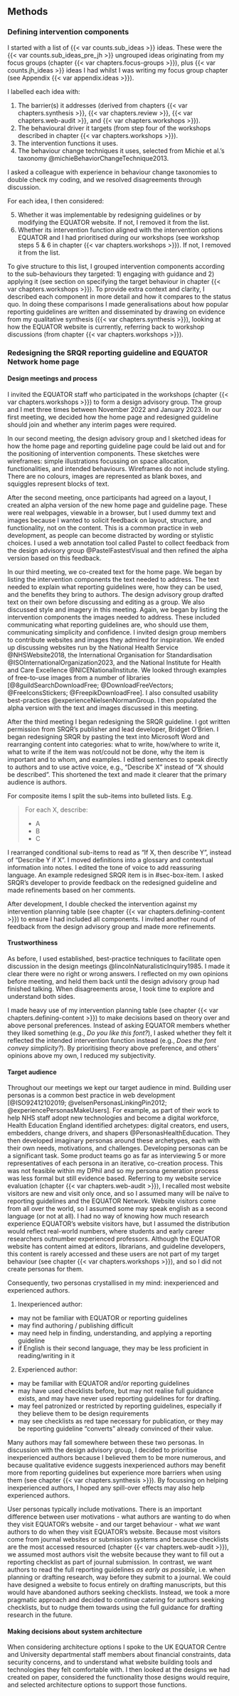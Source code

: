 
## Methods

### Defining intervention components

I started with a list of {{< var counts.sub_ideas >}} ideas. These were the {{< var counts.sub_ideas_pre_jh >}} ungrouped ideas originating from my focus groups (chapter {{< var chapters.focus-groups >}}), plus {{< var counts.jh_ideas >}} ideas I had whilst I was writing my focus group chapter (see Appendix {{< var appendix.ideas >}}).

I labelled each idea with:

1.  The barrier(s) it addresses (derived from chapters {{< var chapters.synthesis >}}, {{< var chapters.review >}}, {{< var chapters.web-audit >}}, and {{< var chapters.workshops >}}).
2. The behavioural driver it targets (from step four of the workshops described in chapter {{< var chapters.workshops >}}).
3. The intervention functions it uses.
4. The behaviour change techniques it uses, selected from Michie et al.'s taxonomy @michieBehaviorChangeTechnique2013.

I asked a colleague with experience in behaviour change taxonomies to double check my coding, and we resolved disagreements through discussion.

For each idea, I then considered:

5. Whether it was implementable by redesigning guidelines or by modifying the EQUATOR website. If not, I removed it from the list.
6. Whether its intervention function aligned with the intervention options EQUATOR and I had prioritised during our workshops (see workshop steps 5 & 6 in chapter {{< var chapters.workshops >}}). If not, I removed it from the list.

To give structure to this list, I grouped intervention components according to the sub-behaviours they targeted: 1) engaging with guidance and 2) applying it (see section on specifying the target behaviour in chapter {{< var chapters.workshops >}}). To provide extra context and clarity, I described each component in more detail and how it compares to the status quo. In doing these comparisons I made generalisations about how popular reporting guidelines are written and disseminated by drawing on evidence from my qualitative synthesis ({{< var chapters.synthesis >}}), looking at how the EQUATOR website is currently, referring back to workshop discussions (from chapter {{< var chapters.workshops >}}).

### Redesigning the SRQR reporting guideline and EQUATOR Network home page

#### Design meetings and process

I invited the EQUATOR staff who participated in the workshops (chapter {{< var chapters.workshops >}}) to form a design advisory group. The group and I met three times between November 2022 and January 2023. In our first meeting, we decided how the home page and redesigned guideline should join and whether any interim pages were required.

In our second meeting, the design advisory group and I sketched ideas for how the home page and reporting guideline page could be laid out and for the positioning of intervention components. These sketches were wireframes: simple illustrations focussing on space allocation, functionalities, and intended behaviours. Wireframes do not include styling. There are no colours, images are represented as blank boxes, and squiggles represent blocks of text. 

After the second meeting, once participants had agreed on a layout, I created an alpha version of the new home page and guideline page. These were real webpages, viewable in a browser, but I used dummy text and images because I wanted to solicit feedback on layout, structure, and functionality, not on the content. This is a common practice in web development, as people can become distracted by wording or stylistic choices. I used a web annotation tool called Pastel to collect feedback from the design advisory group @PastelFastestVisual and then refined the alpha version based on this feedback.

In our third meeting, we co-created text for the home page. We began by listing the intervention components the text needed to address. The text needed to explain what reporting guidelines were, how they can be used, and the benefits they bring to authors. The design advisory group drafted text on their own before discussing and editing as a group. We also discussed style and imagery in this meeting. Again, we began by listing the intervention components the images needed to address. These included communicating what reporting guidelines are, who should use them, communicating simplicity and confidence. I invited design group members to contribute websites and images they admired for inspiration. We ended up discussing websites run by the National Health Service @NHSWebsite2018, the International Organisation for Standardisation @ISOInternationalOrganization2023, and the National Institute for Health and Care Excellence @NICENationalInstitute. We looked through examples of free-to-use images from a number of libraries [@8guildSearchDownloadFree; @DownloadFreeVectors; @FreeIconsStickers; @FreepikDownloadFree]. I also consulted usability best-practices @experienceNielsenNormanGroup. I then populated the alpha version with the text and images discussed in this meeting.

After the third meeting I began redesigning the SRQR guideline. I got written permission from SRQR's publisher and lead developer, Bridget O'Brien. I began redesigning SRQR by pasting the text into Microsoft Word and rearranging content into categories: what to write, how/where to write it, what to write if the item was not/could not be done, why the item is important and to whom, and examples. I edited sentences to speak directly to authors and to use active voice, e.g., "Describe X" instead of "X should be described". This shortened the text and made it clearer that the primary audience is authors.

For composite items I split the sub-items into bulleted lists. E.g.

> For each X, describe:
>
> * A
> * B
> * C
>

I rearranged conditional sub-items to read as "If X, then describe Y", instead of "Describe Y if X". I moved definitions into a glossary and contextual information into notes. I edited the tone of voice to add reassuring language. An example redesigned SRQR item is in #sec-box-item. I asked SRQR's developer to provide feedback on the redesigned guideline and made refinements based on her comments.

After development, I double checked the intervention against my intervention planning table (see chapter {{< var chapters.defining-content >}}) to ensure I had included all components. I invited another round of feedback from the design advisory group and made more refinements.

#### Trustworthiness

As before, I used established, best-practice techniques to facilitate open discussion in the design meetings @lincolnNaturalisticInquiry1985. I made it clear there were no right or wrong answers. I reflected on my own opinions before meeting, and held them back until the design advisory group had finished talking. When disagreements arose, I took time to explore and understand both sides. 

I made heavy use of my intervention planning table (see chapter {{< var chapters.defining-content >}}) to make decisions based on theory over and above personal preferences. Instead of asking EQUATOR members whether they liked something (e.g., _Do you like this font?_), I asked whether they felt it reflected the intended intervention function instead (e.g., _Does the font convey simplicity?_). By prioritising theory above preference, and others' opinions above my own, I reduced my subjectivity.

#### Target audience 

Throughout our meetings we kept our target audience in mind. Building user personas is a common best practice in web development [@ISO92412102019; @velsenPersonasLinkingPin2012; @experiencePersonasMakeUsers]. For example, as part of their work to help NHS staff adopt new technologies and become a digital workforce, Health Education England identified archetypes: digital creators, end users, embedders, change drivers, and shapers @PersonasHealthEducation. They then developed imaginary personas around these archetypes, each with their own needs, motivations, and challenges. Developing personas can be a significant task. Some product teams go as far as interviewing 5 or more representatives of each persona in an iterative, co-creation process. This was not feasible within my DPhil and so my persona generation process was less formal but still evidence based. Referring to my website service evaluation (chapter {{< var chapters.web-audit >}}), I recalled most website visitors are new and visit only once, and so I assumed many will be naïve to reporting guidelines and the EQUATOR Network. Website visitors come from all over the world, so I assumed some may speak english as a second language (or not at all). I had no way of knowing how much research experience EQUATOR's website visitors have, but I assumed the distribution would reflect real-world numbers, where students and early career researchers outnumber experienced professors. Although the EQUATOR website has content aimed at editors, librarians, and guideline developers, this content is rarely accessed and these users are not part of my target behaviour (see chapter {{< var chapters.workshops >}}), and so I did not create personas for them. 

Consequently, two personas crystallised in my mind: inexperienced and experienced authors. 

1. Inexperienced author:

* may not be familiar with EQUATOR or reporting guidelines
* may find authoring / publishing difficult
* may need help in finding, understanding, and applying a reporting guideline
* if English is their second language, they may be less proficient in reading/writing in it

2. Experienced author:

* may be familiar with EQUATOR and/or reporting guidelines
* may have used checklists before, but may not realise full guidance exists, and may have never used reporting guidelines for for drafting.
* may feel patronized or restricted by reporting guidelines, especially if they believe them to be design requirements
* may see checklists as red tape necessary for publication, or they may be reporting guideline "converts" already convinced of their value.

Many authors may fall somewhere between these two personas. In discussion with the design advisory group, I decided to prioritise inexperienced authors because I believed them to be more numerous, and because qualitative evidence suggests inexperienced authors may benefit more from reporting guidelines but experience more barriers when using them (see chapter {{< var chapters.synthesis >}}). By focussing on helping inexperienced authors, I hoped any spill-over effects may also help experienced authors. 

User personas typically include motivations. There is an important difference between user motivations - what authors are wanting to do when they visit EQUATOR's website - and our target behaviour - what _we_ want authors to do when they visit EQUATOR's website. Because most visitors come from journal websites or submission systems and because checklists are the most accessed resourced (chapter {{< var chapters.web-audit >}}), we assumed most authors visit the website because they want to fill out a reporting checklist as part of journal submission. In contrast, we want authors to read the full reporting guidelines _as early as possible_, i.e. when planning or drafting research, way before they submit to a journal. We could have designed a website to focus entirely on drafting manuscripts, but this would have abandoned authors seeking checklists. Instead, we took a more pragmatic approach and decided to continue catering for authors seeking checklists, but to nudge them towards using the full guidance for drafting research in the future.

#### Making decisions about system architecture

When considering architecture options I spoke to the UK EQUATOR Centre and University departmental staff members about financial constraints, data security concerns, and to understand what website building tools and technologies they felt comfortable with. I then looked at the designs we had created on paper, considered the functionality those designs would require, and selected architecture options to support those functions.